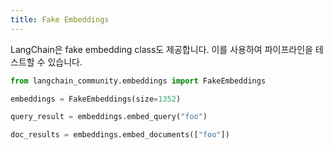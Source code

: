```yaml
---
title: Fake Embeddings
---
```


LangChain은 fake embedding class도 제공합니다. 이를 사용하여 파이프라인을 테스트할 수 있습니다.

```python
from langchain_community.embeddings import FakeEmbeddings
```

```python
embeddings = FakeEmbeddings(size=1352)
```

```python
query_result = embeddings.embed_query("foo")
```

```python
doc_results = embeddings.embed_documents(["foo"])
```